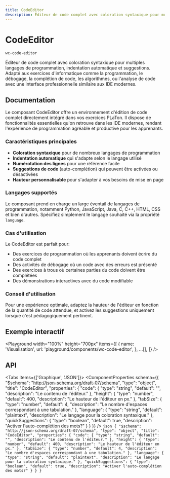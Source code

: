 ```yaml
---
title: CodeEditor
description: Éditeur de code complet avec coloration syntaxique pour multiples langages de programmation, indentation automatique et suggestions. Adapté aux exercices d'informatique comme la programmation, le débogage, la complétion de code, les algorithmes, ou l'analyse de code avec une interface professionnelle similaire aux IDE modernes.
---
```



# CodeEditor

`wc-code-editor`

Éditeur de code complet avec coloration syntaxique pour multiples langages de programmation, indentation automatique et suggestions. Adapté aux exercices d'informatique comme la programmation, le débogage, la complétion de code, les algorithmes, ou l'analyse de code avec une interface professionnelle similaire aux IDE modernes.

## Documentation

Le composant CodeEditor offre un environnement d'édition de code complet directement intégré dans vos exercices PLaTon. Il dispose de fonctionnalités essentielles qu'on retrouve dans les IDE modernes, rendant l'expérience de programmation agréable et productive pour les apprenants.

### Caractéristiques principales

- **Coloration syntaxique** pour de nombreux langages de programmation
- **Indentation automatique** qui s'adapte selon le langage utilisé
- **Numérotation des lignes** pour une référence facile
- **Suggestions de code** (auto-complétion) qui peuvent être activées ou désactivées
- **Hauteur personnalisable** pour s'adapter à vos besoins de mise en page

### Langages supportés

Le composant prend en charge un large éventail de langages de programmation, notamment Python, JavaScript, Java, C, C++, HTML, CSS et bien d'autres. Spécifiez simplement le langage souhaité via la propriété `language`.

### Cas d'utilisation

Le CodeEditor est parfait pour:

- Des exercices de programmation où les apprenants doivent écrire du code complet
- Des activités de débogage où un code avec des erreurs est présenté
- Des exercices à trous où certaines parties du code doivent être complétées
- Des démonstrations interactives avec du code modifiable

### Conseil d'utilisation

Pour une expérience optimale, adaptez la hauteur de l'éditeur en fonction de la quantité de code attendue, et activez les suggestions uniquement lorsque c'est pédagogiquement pertinent.

## Exemple interactif

<Playground
  width="100%"
  height="700px"
  items={[
    {
      name: 'Visualisation',
      url: 'playground/components/wc-code-editor',
    },
    ...[],
  ]}
/>

## API

<Tabs items={['Graphique', 'JSON']}>
  <Tab>
    <ComponentProperties schema={{
  "$schema": "http://json-schema.org/draft-07/schema",
  "type": "object",
  "title": "CodeEditor",
  "properties": {
    "code": {
      "type": "string",
      "default": "",
      "description": "Le contenu de l'éditeur."
    },
    "height": {
      "type": "number",
      "default": 400,
      "description": "Le hauteur de l'éditeur en px."
    },
    "tabSize": {
      "type": "number",
      "default": 4,
      "description": "Le nombre d'espaces correspondant à une tabulation."
    },
    "language": {
      "type": "string",
      "default": "plaintext",
      "description": "Le langage pour la coloration syntaxique."
    },
    "quickSuggestions": {
      "type": "boolean",
      "default": true,
      "description": "Activer l'auto-complétion des mots?"
    }
  }
}} />
  </Tab>
  <Tab>
    ```json
    {
  "$schema": "http://json-schema.org/draft-07/schema",
  "type": "object",
  "title": "CodeEditor",
  "properties": {
    "code": {
      "type": "string",
      "default": "",
      "description": "Le contenu de l'éditeur."
    },
    "height": {
      "type": "number",
      "default": 400,
      "description": "Le hauteur de l'éditeur en px."
    },
    "tabSize": {
      "type": "number",
      "default": 4,
      "description": "Le nombre d'espaces correspondant à une tabulation."
    },
    "language": {
      "type": "string",
      "default": "plaintext",
      "description": "Le langage pour la coloration syntaxique."
    },
    "quickSuggestions": {
      "type": "boolean",
      "default": true,
      "description": "Activer l'auto-complétion des mots?"
    }
  }
}
    ```
  </Tab>
</Tabs>
